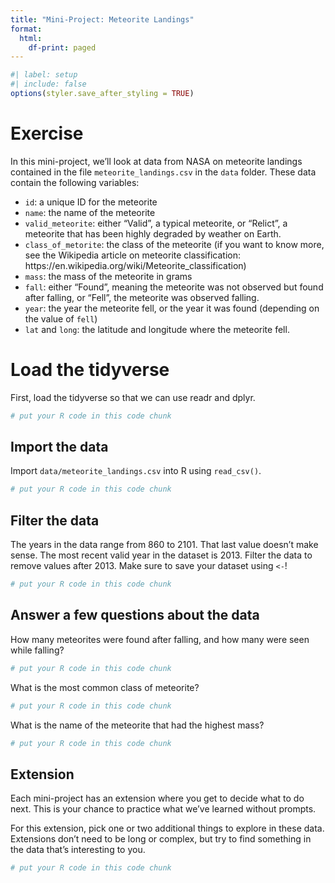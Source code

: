 ```yaml
---
title: "Mini-Project: Meteorite Landings"
format:
  html:
    df-print: paged
---
```


```r
#| label: setup
#| include: false
options(styler.save_after_styling = TRUE)
```

# Exercise

In this mini-project, we'll look at data from NASA on meteorite landings contained in the file `meteorite_landings.csv` in the `data` folder. These data contain the following variables:

* `id`: a unique ID for the meteorite
* `name`: the name of the meteorite
* `valid_meteorite`: either "Valid", a typical meteorite, or "Relict", a meteorite that has been highly degraded by weather on Earth.
* `class_of_metorite`: the class of the meteorite (if you want to know more, see the Wikipedia article on meteorite classification: https://en.wikipedia.org/wiki/Meteorite_classification)
* `mass`: the mass of the meteorite in grams
* `fall`: either "Found", meaning the meteorite was not observed but found after falling, or "Fell", the meteorite was observed falling.
* `year`: the year the meteorite fell, or the year it was found (depending on the value of `fell`)
* `lat` and `long`: the latitude and longitude where the meteorite fell.

# Load the tidyverse

First, load the tidyverse so that we can use readr and dplyr.

```r
# put your R code in this code chunk

```

## Import the data

Import `data/meteorite_landings.csv` into R using `read_csv()`.

```r
# put your R code in this code chunk

```

## Filter the data

The years in the data range from 860 to 2101. That last value doesn't make sense. The most recent valid year in the dataset is 2013. Filter the data to remove values after 2013. Make sure to save your dataset using `<-`!

```r
# put your R code in this code chunk

```

## Answer a few questions about the data

How many meteorites were found after falling, and how many were seen while falling?

```r
# put your R code in this code chunk

```

What is the most common class of meteorite? 

```r
# put your R code in this code chunk

```

What is the name of the meteorite that had the highest mass?

```r
# put your R code in this code chunk

```

## Extension

Each mini-project has an extension where you get to decide what to do next. This is your chance to practice what we've learned without prompts.

For this extension, pick one or two additional things to explore in these data. Extensions don't need to be long or complex, but try to find something in the data that's interesting to you.

```r
# put your R code in this code chunk

```

